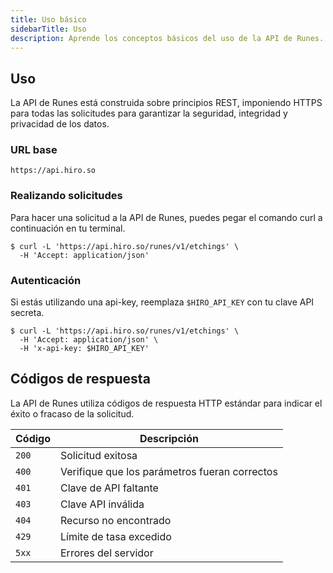 ```yaml
---
title: Uso básico
sidebarTitle: Uso
description: Aprende los conceptos básicos del uso de la API de Runes.
---
```

## Uso

La API de Runes está construida sobre principios REST, imponiendo HTTPS para todas las solicitudes para garantizar la seguridad, integridad y privacidad de los datos.

### URL base

```console -c
https://api.hiro.so
```

### Realizando solicitudes

Para hacer una solicitud a la API de Runes, puedes pegar el comando curl a continuación en tu terminal.

```terminal
$ curl -L 'https://api.hiro.so/runes/v1/etchings' \
  -H 'Accept: application/json'
```

### Autenticación

Si estás utilizando una api-key, reemplaza `$HIRO_API_KEY` con tu clave API secreta.

```terminal
$ curl -L 'https://api.hiro.so/runes/v1/etchings' \
  -H 'Accept: application/json' \
  -H 'x-api-key: $HIRO_API_KEY'
```

## Códigos de respuesta

La API de Runes utiliza códigos de respuesta HTTP estándar para indicar el éxito o fracaso de la solicitud.

| Código | Descripción |
|--------|-------------|
| `200` | Solicitud exitosa |
| `400` | Verifique que los parámetros fueran correctos |
| `401` | Clave de API faltante |
| `403` | Clave API inválida |
| `404` | Recurso no encontrado |
| `429` | Límite de tasa excedido |
| `5xx` | Errores del servidor |
